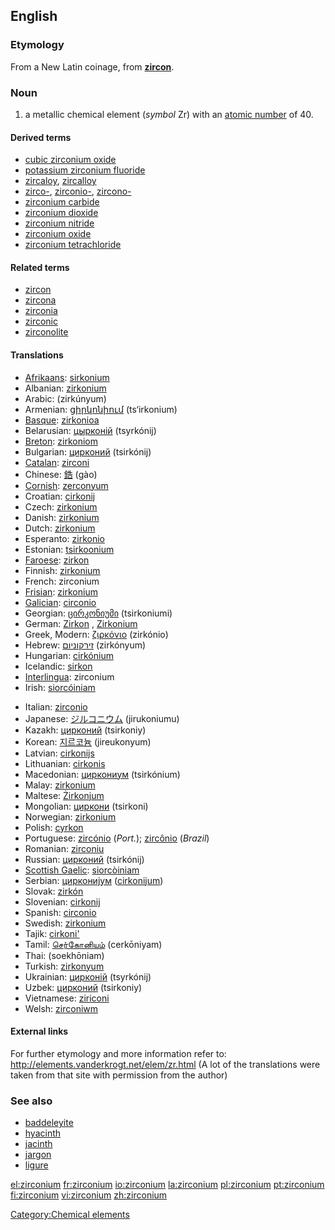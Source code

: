 ==English==
{{elements|Zr|yttrium|Y|niobium|Nb}}

===Etymology===
From a New Latin coinage, from '''[[zircon]]'''.

=== Noun ===
{{en-noun-unc}}
{{wikipedia}}

# a metallic chemical element (''symbol'' Zr) with an [[atomic number]] of 40.

====Derived terms====
*[[cubic zirconium oxide]]
*[[potassium zirconium fluoride]]
*[[zircaloy]], [[zircalloy]]
*[[zirco-]], [[zirconio-]], [[zircono-]]
*[[zirconium carbide]]
*[[zirconium dioxide]]
*[[zirconium nitride]]
*[[zirconium oxide]]
*[[zirconium tetrachloride]]

====Related terms====
*[[zircon]]
*[[zircona]]
*[[zirconia]]
*[[zirconic]]
*[[zirconolite]]

==== Translations ====
{{top}}
*[[Afrikaans]]: [[sirkonium]]
*Albanian: [[zirkonium]]
*Arabic: {{ARchar|[[زيركونيوم]]}} (zirkúnyum) {{m}}
*Armenian: [[ցիրկոնիում]] (ts‘irkonium)
*[[Basque]]: [[zirkonioa]]
*Belarusian: [[цырконiй]] (tsyrkónij) {{m}}
*[[Breton]]: [[zirkoniom]]
*Bulgarian: [[цирконий]] (tsirkónij) {{m}}
*[[Catalan]]: [[zirconi]]
*Chinese: [[鋯]] (gào)
*[[Cornish]]: [[zerconyum]]
*Croatian: [[cirkonij]]
*Czech: [[zirkonium]]
*Danish: [[zirkonium]]
*Dutch: [[zirkonium]] {{n}}
*Esperanto: [[zirkonio]]
*Estonian: [[tsirkoonium]]
*[[Faroese]]: [[zirkon]]
*Finnish: [[zirkonium]]
*French: zirconium {{m}}
*[[Frisian]]: [[zirkonium]]
*[[Galician]]: [[circonio]]
*Georgian: [[ცირკონიუმი]] (tsirkoniumi)
*German: [[Zirkon]] {{n}}, [[Zirkonium]] {{n}}
*Greek, Modern: [[ζιρκόνιο]] (zirkónio) {{n}}
*Hebrew: [[זירקוניום]] (zirkónyum)
*Hungarian: [[cirkónium]]
*Icelandic: [[sirkon]]
*[[Interlingua]]: zirconium
*Irish: [[siorcóiniam]]
{{mid}}
*Italian: [[zirconio]] {{m}}
*Japanese: [[ジルコニウム]] (jirukoniumu)
*Kazakh: [[цирконий]] (tsirkoniy)
*Korean: [[지르코늄]] (jireukonyum)
*Latvian: [[cirkonijs]]
*Lithuanian: [[cirkonis]]
*Macedonian: [[циркониум]] (tsirkónium) {{m}}
*Malay: [[zirkonium]]
*Maltese: [[Żirkonjum]]
*Mongolian: [[циркони]] (tsirkoni)
*Norwegian: [[zirkonium]]
*Polish: [[cyrkon]] {{m}}
*Portuguese: [[zircónio]] (''Port.''); [[zircônio]] (''Brazil'') {{m}}
*Romanian: [[zirconiu]] {{n}}
*Russian: [[цирконий]] (tsirkónij) {{m}}
*[[Scottish Gaelic]]: [[siorcòiniam]]
*Serbian: [[циркониjум]] ([[cirkonijum]]) {{m}}
*Slovak: [[zirkón]]
*Slovenian: [[cirkonij]]
*Spanish: [[circonio]] {{m}}
*Swedish: [[zirkonium]]
*Tajik: [[cirkoni']]
*Tamil: [[செர்கோனியம்]] (cerkōniyam)
*Thai: {{THchar|[[เซอร์โคเนียม]]}} (soekhōniam)
*Turkish: [[zirkonyum]]
*Ukrainian: [[цирконiй]] (tsyrkónij) {{m}}
*Uzbek: [[цирконий]] (tsirkoniy)
*Vietnamese: [[ziriconi]]
*Welsh: [[zirconiwm]]
{{bottom}}

====External links====
For further etymology and more information refer to:
http://elements.vanderkrogt.net/elem/zr.html
(A lot of the translations were taken from that site with permission from the author)
[[Category:Chemical elements]]

===See also===
*[[baddeleyite]]
*[[hyacinth]]
*[[jacinth]]
*[[jargon]]
*[[ligure]]

[[el:zirconium]]
[[fr:zirconium]]
[[io:zirconium]]
[[la:zirconium]]
[[pl:zirconium]]
[[pt:zirconium]]
[[fi:zirconium]]
[[vi:zirconium]]
[[zh:zirconium]]